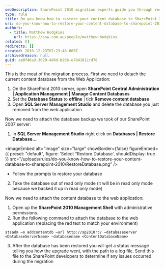 ```yaml
---
seoDescription: SharePoint 2010 migration experts guide you through restoring your content database, ensuring a seamless transition from SharePoint 2007.
type: rule
title: Do you know how to restore your content database to SharePoint 2010?
uri: do-you-know-how-to-restore-your-content-database-to-sharepoint-2010
authors:
  - title: Matthew Hodgkins
    url: https://ssw.com.au/people/matthew-hodgkins
related: []
redirects: []
created: 2010-12-23T07:23:48.000Z
archivedreason: null
guid: ae0f46a9-3029-4d8d-b206-e7841812cd78
---
```


This is the meat of the migration process. First we need to detach the current content database from the Web Application:

1. On the SharePoint 2010 server, open **SharePoint Central Administration | Application Management | Manage Content Databases**
2. Set the **Database Status** to **offline** | tick **Remove content database**
3. Open **SQL Server Management Studio** and delete the database you just removed from the web application

Now we need to attach the database backup we took of our SharePoint 2007 server:
1. In **SQL Server Management Studio** right click on **Databases | Restore Database...**


<imageEmbed
  alt="Image"
  size="large"
  showBorder={false}
  figureEmbed={{
    preset: "default",
    figure: 'Select “Restore Database',
    shouldDisplay: true
  }}
  src="/uploads/rules/do-you-know-how-to-restore-your-content-database-to-sharepoint-2010/RestoreDatabase.png"
/>

- Follow the prompts to restore your database

2. Take the database out of read only mode (it will be in read only mode because we backed it up in read only mode)

Now we need to attach the content database to the web application:

1. Open up the **SharePoint 2010 Management Shell** with administrative permissions.
2. Run the following command to attach the database to the web application (replacing the red text to match your environment)

```shell
stsadm –o addcontentdb –url http://sp2010rc/ –databaseserver <DatabaseServerName> –databasename <ContentDatabaseName>
```

3. After the database has been restored you will get a status message telling you how the upgrade went, with the path to a log file. Send this file to the SharePoint developers to determine if any issues occurred during the migration